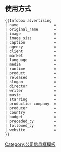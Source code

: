 {{Documentation subpage}}
<!-- PLEASE ADD CATEGORIES AND INTERWIKIS AT THE BOTTOM OF THIS PAGE -->

== 使用方式 ==
<pre>{{Infobox advertising
| name                =
| original_name       = 
| image               =
| image_size          =
| caption             =
| agency              =
| client              =
| market              =
| language            =
| media               =
| runtime             =
| product             =
| released            =
| slogan              =
| director            =
| writer              =
| music               =
| starring            =
| production company  =
| producer            =
| country             =
| budget              =
| preceded_by         =
| followed_by         =
| website             =
}}</pre>
{{Film and Television related infobox templates}}
<includeonly>
{{DEFAULTSORT:advertising}}
[[Category:公司信息框模板]]
</includeonly>